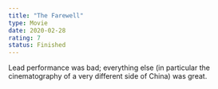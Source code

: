 ```yaml
---
title: "The Farewell"
type: Movie
date: 2020-02-28
rating: 7
status: Finished
---
```


Lead performance was bad; everything else (in particular the cinematography of a very different side of China) was great.
